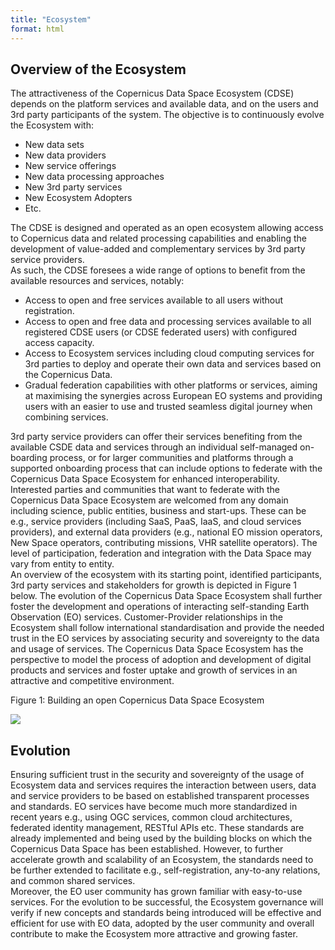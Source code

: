 ```yaml
---
title: "Ecosystem"
format: html
---
```


## Overview of the Ecosystem

The attractiveness of the Copernicus Data Space Ecosystem (CDSE) depends on the platform services and available data, and on the users and 3rd party participants of the system. The objective is to continuously evolve the Ecosystem with:

* New data sets
* New data providers
* New service offerings
* New data processing approaches
* New 3rd party services
* New Ecosystem Adopters
* Etc.

The CDSE is designed and operated as an open ecosystem allowing access to Copernicus data and related processing capabilities and enabling the development of value-added and complementary services by 3rd party service providers.<br> 
As such, the CDSE foresees a wide range of options to benefit from the available resources and services, notably:

*	Access to open and free services available to all users without registration.
*	Access to open and free data and processing services available to all registered CDSE users (or CDSE federated users) with configured access capacity.
*	Access to Ecosystem services including cloud computing services for 3rd parties to deploy and operate their own data and services based on the Copernicus Data.
*	Gradual federation capabilities with other platforms or services, aiming at maximising the synergies across European EO systems and providing users with an easier to use and trusted seamless digital journey when combining services.

3rd party service providers can offer their services benefiting from the available CSDE data and services through an individual self-managed on-boarding process, or for larger communities and platforms through a supported onboarding process that can include options to federate with the Copernicus Data Space Ecosystem for enhanced interoperability.<br>
Interested parties and communities that want to federate with the Copernicus Data Space Ecosystem are welcomed from any domain including science, public entities, business and start-ups. These can be e.g., service providers (including SaaS, PaaS, IaaS, and cloud services providers), and external data providers (e.g., national EO mission operators, New Space operators, contributing missions, VHR satellite operators). The level of participation, federation and integration with the Data Space may vary from entity to entity.<br>
An overview of the ecosystem with its starting point, identified participants, 3rd party services and stakeholders for growth is depicted in Figure 1 below. The evolution of the Copernicus Data Space Ecosystem shall further foster the development and operations of interacting self-standing Earth Observation (EO) services. Customer-Provider relationships in the Ecosystem shall follow international standardisation and provide the needed trust in the EO services by associating security and sovereignty to the data and usage of services. The Copernicus Data Space Ecosystem has the perspective to model the process of adoption and development of digital products and services and foster uptake and growth of services in an attractive and competitive environment.<br>

Figure 1: Building an open Copernicus Data Space Ecosystem

![](_images/CDSE-ecosystem-V4.png)


## Evolution

Ensuring sufficient trust in the security and sovereignty of the usage of Ecosystem data and services requires the interaction between users, data and service providers to be based on established transparent processes and standards. EO services have become much more standardized in recent years e.g., using OGC services, common cloud architectures, federated identity management, RESTful APIs etc. These standards are already implemented and being used by the building blocks on which the Copernicus Data Space has been established. However, to further accelerate growth and scalability of an Ecosystem, the standards need to be further extended to facilitate e.g., self-registration, any-to-any relations, and common shared services.<br> 
Moreover, the EO user community has grown familiar with easy-to-use services. For the evolution to be successful, the Ecosystem governance will verify if new concepts and standards being introduced will be effective and efficient for use with EO data, adopted by the user community and overall contribute to make the Ecosystem more attractive and growing faster.
